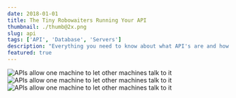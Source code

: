 ```yaml
---
date: 2018-01-01
title: The Tiny Robowaiters Running Your API
thumbnail: ./thumb@2x.png
slug: api
tags: ['API', 'Database', 'Servers']
description: "Everything you need to know about what API's are and how they work"
featured: true
---
```


![APIs allow one machine to let other machines talk to it](./API_1.png)
![APIs allow one machine to let other machines talk to it](./API_3.png)
![APIs allow one machine to let other machines talk to it](./API_4.png)